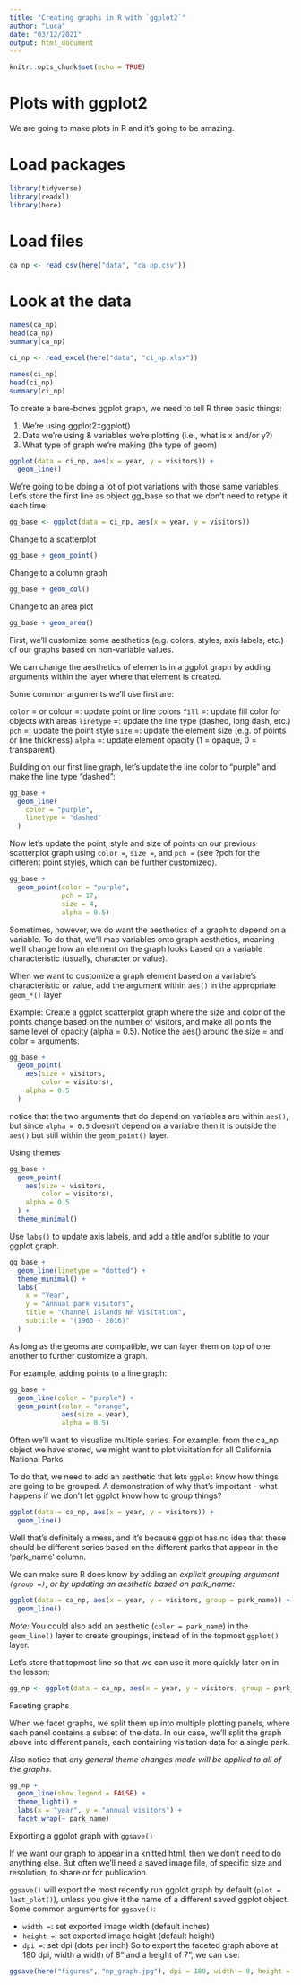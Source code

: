 ```yaml
---
title: "Creating graphs in R with `ggplot2`"
author: "Luca"
date: "03/12/2021"
output: html_document
---
```



```r
knitr::opts_chunk$set(echo = TRUE)
```

# Plots with ggplot2

We are going to make plots in R and it's going to be amazing.

# Load packages
```r
library(tidyverse)
library(readxl)
library(here)
```

# Load files
```r
ca_np <- read_csv(here("data", "ca_np.csv"))
```

# Look at the data
```r
names(ca_np)
head(ca_np)
summary(ca_np)
```

```r
ci_np <- read_excel(here("data", "ci_np.xlsx"))
```

```r
names(ci_np)
head(ci_np)
summary(ci_np)
```

To create a bare-bones ggplot graph, we need to tell R three basic things:

1. We’re using ggplot2::ggplot()
2. Data we’re using & variables we’re plotting (i.e., what is x and/or y?)
3. What type of graph we’re making (the type of geom)

```r
ggplot(data = ci_np, aes(x = year, y = visitors)) +
  geom_line()
```

We’re going to be doing a lot of plot variations with those same variables. Let’s store the first line as object gg_base so that we don’t need to retype it each time:

```r
gg_base <- ggplot(data = ci_np, aes(x = year, y = visitors))
```

Change to a scatterplot
```r
gg_base + geom_point()
```

Change to a column graph
```r
gg_base + geom_col()
```

Change to an area plot
```r
gg_base + geom_area()
```

First, we’ll customize some aesthetics (e.g. colors, styles, axis labels, etc.) of our graphs based on non-variable values.

We can change the aesthetics of elements in a ggplot graph by adding arguments within the layer where that element is created.

Some common arguments we’ll use first are:

`color` = or colour =: update point or line colors
`fill` =: update fill color for objects with areas
`linetype` =: update the line type (dashed, long dash, etc.)
`pch` =: update the point style
`size` =: update the element size (e.g. of points or line thickness)
`alpha` =: update element opacity (1 = opaque, 0 = transparent)

Building on our first line graph, let’s update the line color to “purple” and make the line type “dashed”:

```r
gg_base +
  geom_line(
    color = "purple",
    linetype = "dashed"
  )
```

Now let’s update the point, style and size of points on our previous scatterplot graph using `color =`, `size =`, and `pch =` (see ?pch for the different point styles, which can be further customized).

```r
gg_base + 
  geom_point(color = "purple",
             pch = 17,
             size = 4,
             alpha = 0.5)
```

Sometimes, however, we do want the aesthetics of a graph to depend on a variable. To do that, we’ll map variables onto graph aesthetics, meaning we’ll change how an element on the graph looks based on a variable characteristic (usually, character or value).

When we want to customize a graph element based on a variable’s characteristic or value, add the argument within `aes()` in the appropriate `geom_*()` layer

Example: Create a ggplot scatterplot graph where the size and color of the points change based on the number of visitors, and make all points the same level of opacity (alpha = 0.5). Notice the aes() around the size = and color = arguments.

```r
gg_base + 
  geom_point(
    aes(size = visitors,
        color = visitors),
    alpha = 0.5
  )
```

notice that the two arguments that do depend on variables are within `aes()`, but since `alpha = 0.5` doesn’t depend on a variable then it is outside the `aes()` but still within the `geom_point()` layer.


Using themes
```r
gg_base +
  geom_point(
    aes(size = visitors,
        color = visitors),
    alpha = 0.5
  ) +
  theme_minimal()
```


Use `labs()` to update axis labels, and add a title and/or subtitle to your ggplot graph.
```r
gg_base +
  geom_line(linetype = "dotted") +
  theme_minimal() +
  labs(
    x = "Year",
    y = "Annual park visitors",
    title = "Channel Islands NP Visitation",
    subtitle = "(1963 - 2016)"
  )
```


As long as the geoms are compatible, we can layer them on top of one another to further customize a graph.

For example, adding points to a line graph:

```r
gg_base +
  geom_line(color = "purple") +
  geom_point(color = "orange",
             aes(size = year),
             alpha = 0.5)
```

Often we’ll want to visualize multiple series. For example, from the ca_np object we have stored, we might want to plot visitation for all California National Parks.

To do that, we need to add an aesthetic that lets `ggplot` know how things are going to be grouped. A demonstration of why that’s important - what happens if we don’t let ggplot know how to group things?

```r
ggplot(data = ca_np, aes(x = year, y = visitors)) +
  geom_line()
```

Well that’s definitely a mess, and it’s because ggplot has no idea that these should be different series based on the different parks that appear in the ‘park_name’ column.

We can make sure R does know by adding an *explicit grouping argument `(group =)`, or by updating an aesthetic based on park_name:*

```r
ggplot(data = ca_np, aes(x = year, y = visitors, group = park_name)) +
  geom_line()
```

*Note:* You could also add an aesthetic (`color = park_nam`e) in the `geom_line()` layer to create groupings, instead of in the topmost `ggplot()` layer.

Let’s store that topmost line so that we can use it more quickly later on in the lesson:

```r
gg_np <- ggplot(data = ca_np, aes(x = year, y = visitors, group = park_name))
```

Faceting graphs

When we facet graphs, we split them up into multiple plotting panels, where each panel contains a subset of the data. In our case, we’ll split the graph above into different panels, each containing visitation data for a single park.

Also notice that *any general theme changes made will be applied to all of the graphs*.

```r
gg_np +
  geom_line(show.legend = FALSE) +
  theme_light() + 
  labs(x = "year", y = "annual visitors") +
  facet_wrap(~ park_name)
```

Exporting a ggplot graph with `ggsave()`

If we want our graph to appear in a knitted html, then we don’t need to do anything else. But often we’ll need a saved image file, of specific size and resolution, to share or for publication.

`ggsave()` will export the most recently run ggplot graph by default (`plot = last_plot()`), unless you give it the name of a different saved ggplot object. Some common arguments for `ggsave()`:

* `width =`: set exported image width (default inches)
* `height =`: set exported image height (default height)
* `dpi =`: set dpi (dots per inch)
So to export the faceted graph above at 180 dpi, width a width of 8" and a height of 7", we can use:

```r
ggsave(here("figures", "np_graph.jpg"), dpi = 180, width = 8, height = 7)
```









